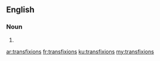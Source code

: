 ==English==

===Noun===
{{head|en|plural}}

# {{plural of|transfixion|lang=en}}

[[ar:transfixions]]
[[fr:transfixions]]
[[ku:transfixions]]
[[my:transfixions]]